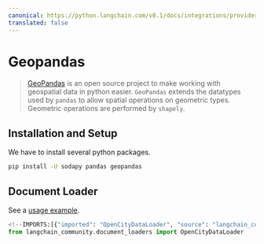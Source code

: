 ```yaml
---
canonical: https://python.langchain.com/v0.1/docs/integrations/providers/geopandas
translated: false
---
```


# Geopandas

>[GeoPandas](https://geopandas.org/) is an open source project to make working
> with geospatial data in python easier. `GeoPandas` extends the datatypes used by
> `pandas` to allow spatial operations on geometric types.
> Geometric operations are performed by `shapely`.

## Installation and Setup

We have to install several python packages.

```bash
pip install -U sodapy pandas geopandas
```

## Document Loader

See a [usage example](/docs/integrations/document_loaders/geopandas).

```python
<!--IMPORTS:[{"imported": "OpenCityDataLoader", "source": "langchain_community.document_loaders", "docs": "https://api.python.langchain.com/en/latest/document_loaders/langchain_community.document_loaders.open_city_data.OpenCityDataLoader.html", "title": "Geopandas"}]-->
from langchain_community.document_loaders import OpenCityDataLoader
```